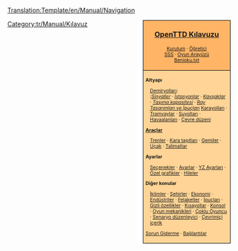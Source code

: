 <noinclude>[[Translation:Template/en/Manual/Navigation]]</noinclude><noinclude></noinclude>
<div style="float:right; padding-left:12px; background:#ffffff;">
<div style="border:1px solid #000000; background:#ffb466; padding:5px; -moz-border-radius-topleft:5px; -moz-border-radius-topright:5px; font-size: 12pt;">
<center><strong><font size="3">[[tr/Manual/Main Page|OpenTTD Kılavuzu]]</font></strong></center>
<div style="font-size: 8pt; text-align: center;">
[[tr/Manual/Kurulum|Kurulum]] &middot; 
[[tr/Manual/Tutorial/Main Page|Öğretici]]<br />
[[tr/Archive/Community/SSS|SSS]] &middot; 
[[tr/Manual/Oyun Arayüzü|Oyun Arayüzü]]<br />
[[tr/Benioku.txt|Benioku.txt]]
</div>
</div>
<div style="border:1px solid black; border-top-width: 0px; background:#ffd496; padding:5px; -moz-border-radius-bottomleft:5px; -moz-border-radius-bottomright:8px; font-size: 8pt;">

<div style="width: 186px">
'''Altyapı'''
<div style="margin-left:10px;">
[[tr/Manual/Demiryolu inşaatı|Demiryolları]]: <br />
:''[[tr/Sinyaller|Sinyaller]]'' &middot; ''[[tr/Demiryolu istasyonu|İstasyonlar]]'' &middot; ''[[tr/Community/Junctionary/Main Page|Kavşaklar]]'' &middot; ''[[tr/Trenyolu Tasarımları|Taşıma kapasitesi]]'' &middot; ''[[tr/Community/Ray Tasarımları|Ray Tasarımları ve İpuçları]]''
[[tr/Manual/Karayolu inşaatı|Karayolları]] &middot; [[tr/Manual/Tramvaylar|Tramvaylar]] &middot; [[tr/Manual/Suyolu inşaatı|Suyolları]] &middot; [[tr/Manual/Havaalanı inşaatı|Havaalanları]] &middot; [[tr/Manual/Çevre düzeni|Çevre düzeni]]
</div>
</div>

<div style="width: 186px">
'''[[tr/Manual/Araçlar|Araçlar]]'''
<div style="margin-left:10px;">
[[tr/Manual/Trenler|Trenler]] &middot; [[tr/Manual/Kara taşıtları|Kara taşıtları]] &middot; [[tr/Manual/Gemiler|Gemiler]] &middot;
[[tr/Manual/Uçak|Uçak]] &middot; [[tr/Manual/Talimatlar|Talimatlar]]
</div>
</div>

<div style="width: 186px">
'''Ayarlar'''
<div style="margin-left:10px;">
[[tr/Manual/Seçenekler|Seçenekler]] &middot; [[tr/Archive/Manual/Settings/Ayarlar|Ayarlar]] &middot; [[tr/Manual/YZ Ayarları|YZ Ayarları]] &middot;
[[tr/Manual/NewGRF|Özel grafikler]] &middot; [[tr/Manual/Hileler|Hileler]]
</div>
</div>

<div style="width: 186px">
'''Diğer konular'''<br />
<div style="margin-left:10px;">
[[tr/Manual/İklimler|İklimler]] &middot; [[tr/Şehirler|Şehirler]] &middot; [[tr/Manual/Ekonomi|Ekonomi]] &middot; [[tr/Manual/Endüstriler|Endüstriler]] &middot;
[[tr/Manual/Felaketler|Felaketler]] &middot; [[tr/Manual/İpuçları|İpuçları]] &middot;
[[tr/Manual/Gizli özellikler|Gizli özellikler]] &middot; [[tr/Manual/Kısayollar|Kısayollar]] &middot;
[[tr/Manual/Konsol|Konsol]] &middot; [[tr/Oyun mekanikleri|Oyun mekanikleri]] &middot;
[[tr/Manual/Çoklu Oyuncu|Çoklu Oyuncu]] &middot; [[tr/Manual/Senaryo düzenleyici|Senaryo düzenleyici]] &middot;
[[tr/Manual/Çevrimiçi içerik|Çevrimiçi içerik]]
</div>
</div>

[[tr/Archive/Manual/Sorun Giderme|Sorun Giderme]] &middot; [[tr/Archive/Lists/Bağlantılar|Bağlantılar]]
</div>
</div>
<includeonly>[[Category:tr/Manual/Kılavuz]]</includeonly>